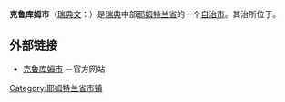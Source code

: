 {{Coord|63|19|N|14|30|E|region:SE_type:adm2nd|display=title}}
{{Infobox Kommun
| name=Krokom
| fullname=Krokoms kommun
| isocode= 
| capital={{link-en|克鲁库姆|Krokom}}
| governor=
| county=[[耶姆特兰省|耶姆特兰省]]
| province=[[耶姆特兰|耶姆特兰]]
| arearank=第14名
| area=6,210.8
| areapercent=x.x
| population_as_of=2003
| populationrank=第259名
| population=14,154
| populationpercent=x.x
| populationdensity=2
| coatofarms=[[File:Krokom_vapen.svg|70px]]
| map=[[File:Krokom_Municipality_in_Jämtland_County.png|181px]]
| map_caption=Krokom Municipality in Jämtland County
| location=
| locationReadable=
<!-- locationReadable=X° xx′ N Y° yy′ E -->
}}

'''克鲁库姆市'''（[[瑞典文|瑞典文]]：{{lang|sv|''Krokoms kommun''}}）是[[瑞典|瑞典]]中部[[耶姆特兰省|耶姆特兰省]]的一个[[瑞典自治市|自治市]]。其治所位于{{link-en|克鲁库姆|Krokom}}。

== 外部链接 ==
{{Commonscat-inline|Krokom|克鲁库姆市}}
* [http://www.krokom.se 克鲁库姆市] {{Wayback|url=http://www.krokom.se/ |date=20121118095654 }}－官方网站

{{Jämtland County}}

[[Category:耶姆特兰省市镇|Category:耶姆特兰省市镇]]